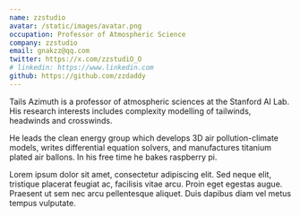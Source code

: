 ```yaml
---
name: zzstudio
avatar: /static/images/avatar.png
occupation: Professor of Atmospheric Science
company: zzstudio
email: gnakzz@qq.com
twitter: https://x.com/zzstudiO_O
# linkedin: https://www.linkedin.com
github: https://github.com/zzdaddy
---
```


Tails Azimuth is a professor of atmospheric sciences at the Stanford AI Lab. His research interests includes complexity modelling of tailwinds, headwinds and crosswinds.

He leads the clean energy group which develops 3D air pollution-climate models, writes differential equation solvers, and manufactures titanium plated air ballons. In his free time he bakes raspberry pi.

Lorem ipsum dolor sit amet, consectetur adipiscing elit. Sed neque elit, tristique placerat feugiat ac, facilisis vitae arcu. Proin eget egestas augue. Praesent ut sem nec arcu pellentesque aliquet. Duis dapibus diam vel metus tempus vulputate.
